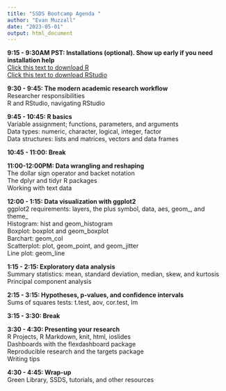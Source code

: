 ```yaml
---
title: "SSDS Bootcamp Agenda "
author: "Evan Muzzall"
date: "2023-05-01"
output: html_document
---
```


**9:15 - 9:30AM PST: Installations (optional). Show up early if you need installation help**  
[Click this text to download R](https://cloud.r-project.org/)  
[Click this text to download RStudio](https://posit.co/download/rstudio-desktop/)  

**9:30 - 9:45: The modern academic research workflow**  
Researcher responsibilities  
R and RStudio, navigating RStudio  

**9:45 - 10:45: R basics**  
Variable assignment; functions, parameters, and arguments  
Data types: numeric, character, logical, integer, factor  
Data structures: lists and matrices, vectors and data frames  

**10:45 - 11:00: Break**  

**11:00-12:00PM: Data wrangling and reshaping**  
The dollar sign operator and backet notation  
The dplyr and tidyr R packages  
Working with text data  

**12:00 - 1:15: Data visualization with ggplot2**  
ggplot2 requirements: layers, the plus symbol, data, aes, geom_, and theme_  
Histogram: hist and geom_histogram  
Boxplot: boxplot and geom_boxplot  
Barchart: geom_col  
Scatterplot: plot, geom_point, and geom_jitter  
Line plot: geom_line  

**1:15 - 2:15: Exploratory data analysis**  
Summary statistics: mean, standard deviation, median, skew, and kurtosis  
Principal component analysis  
                    
**2:15 - 3:15: Hypotheses, p-values, and confidence intervals**  
Sums of squares tests: t.test, aov, cor.test, lm  

**3:15 - 3:30: Break**  

**3:30 - 4:30: Presenting your research**  
R Projects, R Markdown, knit, html, ioslides  
Dashboards with the flexdashboard package  
Reproducible research and the targets package  
Writing tips  

**4:30 - 4:45: Wrap-up**  
Green Library, SSDS, tutorials, and other resources